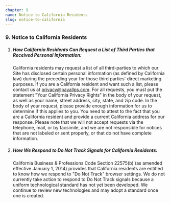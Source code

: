 ```yaml
---
chapter: 9
name: Notice to California Residents
slug: notice-to-california
---
```


### 9. Notice to California Residents

1. ##### How California Residents Can Request a List of Third Parties that Received Personal Information:

    California residents may request a list of all third-parties to which our Site has disclosed certain personal information (as defined by California law) during the preceding year for those third parties' direct marketing purposes. If you are a California resident and want such a list, please contact us at [privacy@payallps.com](mailto:privacy@payallps.com). For all requests, you must put the statement "Your California Privacy Rights" in the body of your request, as well as your name, street address, city, state, and zip code. In the body of your request, please provide enough information for us to determine if this applies to you. You need to attest to the fact that you are a California resident and provide a current California address for our response. Please note that we will not accept requests via the telephone, mail, or by facsimile, and we are not responsible for notices that are not labeled or sent properly, or that do not have complete information.
2. ##### How We Respond to Do Not Track Signals for California Residents:

    California Business & Professions Code Section 22575(b) (as amended effective January 1, 2014) provides that California residents are entitled to know how we respond to "Do Not Track" browser settings. We do not currently take action to respond to Do Not Track signals because a uniform technological standard has not yet been developed. We continue to review new technologies and may adopt a standard once one is created.
